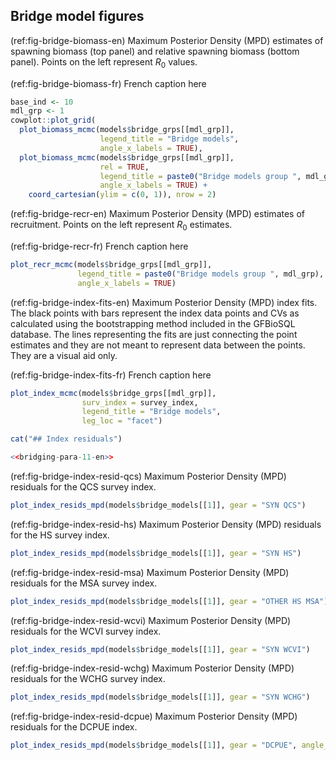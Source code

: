 ## Bridge model figures

(ref:fig-bridge-biomass-en) Maximum Posterior Density (MPD) estimates of spawning biomass (top panel) and relative spawning biomass (bottom panel). Points on the left represent $R_0$ values.

(ref:fig-bridge-biomass-fr) French caption here

```r
base_ind <- 10
mdl_grp <- 1
cowplot::plot_grid(
  plot_biomass_mcmc(models$bridge_grps[[mdl_grp]],
                    legend_title = "Bridge models",
                    angle_x_labels = TRUE),
  plot_biomass_mcmc(models$bridge_grps[[mdl_grp]],
                    rel = TRUE,
                    legend_title = paste0("Bridge models group ", mdl_grp),
                    angle_x_labels = TRUE) +
    coord_cartesian(ylim = c(0, 1)), nrow = 2)

```

(ref:fig-bridge-recr-en) Maximum Posterior Density (MPD) estimates of recruitment. Points on the left represent $R_0$ estimates.

(ref:fig-bridge-recr-fr) French caption here

```r
plot_recr_mcmc(models$bridge_grps[[mdl_grp]],
               legend_title = paste0("Bridge models group ", mdl_grp),
               angle_x_labels = TRUE)
```

(ref:fig-bridge-index-fits-en) Maximum Posterior Density (MPD) index fits. The black points with bars represent the index data points and CVs as calculated using the bootstrapping method included in the GFBioSQL database. The lines representing the fits are just connecting the point estimates and they are not meant to represent data between the points. They are a visual aid only.

(ref:fig-bridge-index-fits-fr) French caption here

```r
plot_index_mcmc(models$bridge_grps[[mdl_grp]],
                surv_index = survey_index,
                legend_title = "Bridge models",
                leg_loc = "facet")
```

```r
cat("## Index residuals")
```
```r
<<bridging-para-11-en>>
```

(ref:fig-bridge-index-resid-qcs) Maximum Posterior Density (MPD) residuals for the QCS survey index.

```r
plot_index_resids_mpd(models$bridge_models[[1]], gear = "SYN QCS")
```
(ref:fig-bridge-index-resid-hs) Maximum Posterior Density (MPD) residuals for the HS survey index.

```r
plot_index_resids_mpd(models$bridge_models[[1]], gear = "SYN HS")
```

(ref:fig-bridge-index-resid-msa) Maximum Posterior Density (MPD) residuals for the MSA survey index.

```r
plot_index_resids_mpd(models$bridge_models[[1]], gear = "OTHER HS MSA")
```
(ref:fig-bridge-index-resid-wcvi) Maximum Posterior Density (MPD) residuals for the WCVI survey index.

```r
plot_index_resids_mpd(models$bridge_models[[1]], gear = "SYN WCVI")
```

(ref:fig-bridge-index-resid-wchg) Maximum Posterior Density (MPD) residuals for the WCHG survey index.

```r
plot_index_resids_mpd(models$bridge_models[[1]], gear = "SYN WCHG")
```
(ref:fig-bridge-index-resid-dcpue) Maximum Posterior Density (MPD) residuals for the DCPUE index.

```r
plot_index_resids_mpd(models$bridge_models[[1]], gear = "DCPUE", angle_x_labels = TRUE)
```

\clearpage
